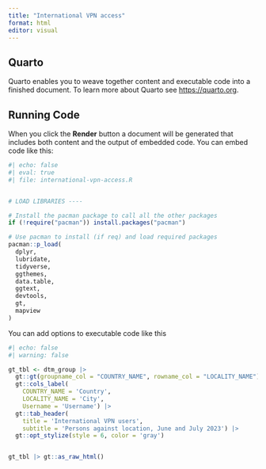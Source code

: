 ```yaml
---
title: "International VPN access"
format: html
editor: visual
---
```


<!-- This file is not finished! -->

## Quarto

Quarto enables you to weave together content and executable code into a finished document. To learn more about Quarto see <https://quarto.org>.

## Running Code

When you click the **Render** button a document will be generated that includes both content and the output of embedded code. You can embed code like this:

```r
#| echo: false
#| eval: true 
#| file: international-vpn-access.R


# LOAD LIBRARIES ----

# Install the pacman package to call all the other packages
if (!require("pacman")) install.packages("pacman")

# Use pacman to install (if req) and load required packages
pacman::p_load(
  dplyr,
  lubridate,
  tidyverse,
  ggthemes,
  data.table,
  ggtext,
  devtools,
  gt,
  mapview
)
```

You can add options to executable code like this

```r
#| echo: false
#| warning: false

gt_tbl <- dtm_group |>
  gt::gt(groupname_col = "COUNTRY_NAME", rowname_col = "LOCALITY_NAME") |>
  gt::cols_label(
    COUNTRY_NAME = 'Country',
    LOCALITY_NAME = 'City',
    Username = 'Username') |> 
  gt::tab_header(
    title = 'International VPN users',
    subtitle = 'Persons against location, June and July 2023') |>
  gt::opt_stylize(style = 6, color = 'gray')


gt_tbl |> gt::as_raw_html()

```




